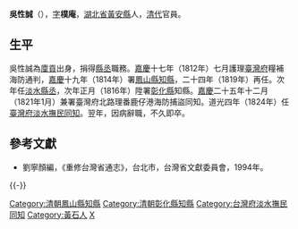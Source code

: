 '''吳性誠'''（{{bd|？||1826年||W吳}}），[[表字|字]]'''樸庵'''，[[湖北省|湖北省]][[黃安縣|黃安縣]]人，[[清代|清代]]官員。

== 生平 ==
吳性誠為[[廩貢|廩貢]]出身，捐得[[縣丞|縣丞]]職務。[[嘉慶|嘉慶]]十七年（1812年）七月護理[[臺灣府|臺灣府]]糧補海防通判，[[嘉慶|嘉慶]]十九年（1814年）署[[鳳山縣知縣|鳳山縣知縣]]，二十四年（1819年）再任。次年任[[淡水縣|淡水]][[縣丞|縣丞]]，次年正月（1816年）陞署[[彰化縣_(清朝)|彰化縣]]知縣。[[嘉慶|嘉慶]]二十五年十二月（1821年1月）兼署臺灣府北路理番鹿仔港海防捕盜同知。道光四年（1824年）任[[台灣府淡水撫民同知|臺灣府淡水撫民同知]]。翌年，因病辭職，不久即卒。

==參考文獻==
*劉寧顏編，《重修台灣省通志》，台北市，台灣省文獻委員會，1994年。

{{-}}
{{start box}}
{{s-off}}
{{Succession box|[[錢燕喜|錢燕喜]]|[[吕志恒_(台湾知府)|呂志恒]]|[[臺灣府|臺灣府]][[彰化縣_(清朝)|彰化縣]][[知縣|知縣]]|<small>嘉慶二十一年（1816年）正月署</small>}}
{{Succession box|[[吕志恒_(台湾知府)|呂志恒]]|[[杜觀瀾|杜觀瀾]]|[[臺灣府|臺灣府]][[彰化縣_(清朝)|彰化縣]][[知縣|知縣]]|<small>嘉慶二十四年（1819年）二月任</small>}}
{{Succession box|[[龐周|龐周]]|[[李振青|李振青]]|[[台灣府淡水撫民同知|台灣府淡水撫民同知]]|<small>道光四年（1824年）正月任</small>}}
{{end box}}
{{DEFAULTSORT:Wu吳}}
[[Category:清朝鳳山縣知縣|Category:清朝鳳山縣知縣]]
[[Category:清朝彰化縣知縣|Category:清朝彰化縣知縣]]
[[Category:台灣府淡水撫民同知|Category:台灣府淡水撫民同知]]
[[Category:黃石人|Category:黃石人]]
[[Category:吳姓|X]]